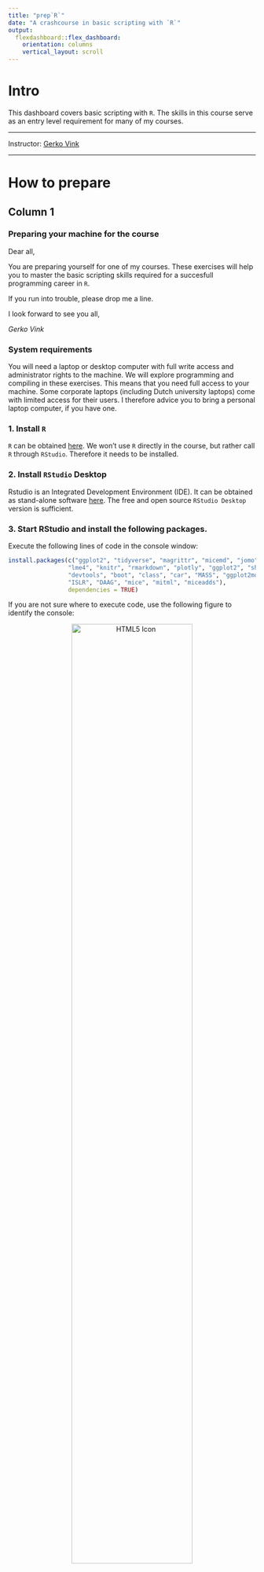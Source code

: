 ```yaml
---
title: "prep`R`"
date: "A crashcourse in basic scripting with `R`" 
output: 
  flexdashboard::flex_dashboard:
    orientation: columns
    vertical_layout: scroll
---
```


# Intro {.sidebar}

This dashboard covers basic scripting with `R`. The skills in this course serve as an entry level requirement for many of my courses. 

---

Instructor: [Gerko Vink](https://www.gerkovink.com) <br>


---

# How to prepare

## Column 1

### Preparing your machine for the course
Dear all, 

You are preparing yourself for one of my courses. These exercises will help you to master the basic scripting skills required for a succesfull programming career in `R`. 

If you run into trouble, please drop me a line. 

I look forward to see you all,  

*Gerko Vink*

### **System requirements**

You will need a laptop or desktop computer with full write access and administrator rights to the machine. We will explore programming and compiling in these exercises. This means that you need full access to your machine. Some corporate laptops (including Dutch university laptops) come with limited access for their users. I therefore advice you to bring a personal laptop computer, if you have one. 

### **1. Install `R`**
`R` can be obtained [here](https://cran.r-project.org). We won't use `R` directly in the course, but rather call `R` through `RStudio`. Therefore it needs to be installed. 

### **2. Install `RStudio` Desktop**

Rstudio is an Integrated Development Environment (IDE). It can be obtained as stand-alone software [here](https://www.rstudio.com/products/rstudio/download/#download). The free and open source `RStudio Desktop` version is sufficient.

### **3. Start RStudio and install the following packages. **

Execute the following lines of code in the console window:

```r
install.packages(c("ggplot2", "tidyverse", "magrittr", "micemd", "jomo", "pan", 
                 "lme4", "knitr", "rmarkdown", "plotly", "ggplot2", "shiny", 
                 "devtools", "boot", "class", "car", "MASS", "ggplot2movies", 
                 "ISLR", "DAAG", "mice", "mitml", "miceadds"), 
                 dependencies = TRUE)
```

If you are not sure where to execute code, use the following figure to identify the console:

<center>
  <img src="console.png" alt="HTML5 Icon" width = 70%>
</center>

Just copy and paste the installation command and press the return key. When asked 

```r
Do you want to install from sources the package which needs 
compilation? (Yes/no/cancel)
```

type `Yes` in the console and press the return key. 

## Column 2

### **What if the steps to the left do not work for me?**
If all fails and you have insufficient rights to your machine, the following web-based service will offer a solution. 

1. Open a free account on [rstudio.cloud](https://rstudio.cloud). You can run your own cloud-based `RStudio` environment there. 

Naturally, you will need internet access for these services to be accessed. 

# Exercises

## Column 1

### `R` exercises
The introductory `R` exercise is threefold. We need to cover a lot of ground in these exercises to get you started with `R`.

- Make [Exercise 1](Exercise/Exercise_1_walkthrough.html). This exercise will get you started with `R` and `RStudio`.
- Make [Exercise 2](Exercise/Exercise_2_walkthrough.html).
- Make [Exercise 3](Exercise/Exercise_3_walkthrough.html).

### Exercise discussion
The below videodiscussions for the practical exercises explain the train of thought in the above exercise documents. 

- [Exercise 1 discussion](https://www.dropbox.com/s/qgxlrrl808klmjq/Exercise1_discussion.mp4?dl=0)
- [Exercise 2 discussion](https://www.dropbox.com/s/7bxqj6gn7occ0yr/Exercise%202_discussion.mp4?dl=0)
- [Exercise 3 discussion](https://www.dropbox.com/s/dl5jklj4oixfpxd/Exercise3_discussion.mp4?dl=0)


### If you have any questions
Please do not hesitate to [contact me](mailto:G.Vink@uu.nl), if you have questions. 

All the best, 

[Gerko](https://www.gerkovink.com)


